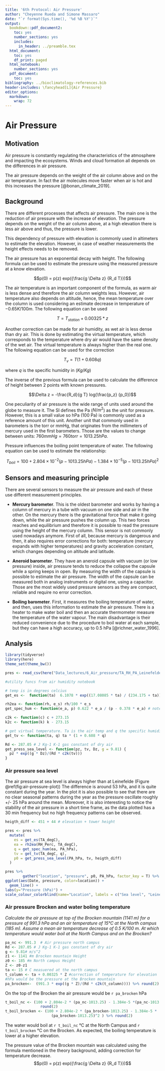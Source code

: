 ```yaml
---
title: '6th Protocol: Air Pressure'
author: "Cheyenne Rueda and Simone Massaro"
date: "`r format(Sys.time(), '%d %B %Y')`"
output:
  bookdown::pdf_document2:
    toc: yes
    number_sections: yes
    includes:
      in_header: ../preamble.tex
  html_document:
    toc: yes
    df_print: paged
  html_notebook:
    number_sections: yes
  pdf_document:
    toc: yes
bibliography: ../bioclimatology-references.bib
header-includes: \fancyhead[L]{Air Pressure}
editor_options:
  markdown:
    wrap: 72
---
```


\newpage

# Air Pressure

## Motivation

Air pressure is constantly regulating the characteristics of the atmosphere and impacting the ecosystems. Winds and cloud formation all depends on the differences in air pressure.

The air pressure depends on the weight of the air column above and on the air temperature. In fact the air molecules move faster when air is hot and this increases the pressure [@bonan_climate_2019].

## Background

There are different processes that affects air pressure. The main one is
the reduction of air pressure with the increase of elevation. The
pressure depends on the weight of the air column above, at a high
elevation there is less air above and thus, the pressure is lower.

This dependency of pressure with elevation is commonly used in
altimeters to estimate the elevation. However, in case of weather
measurements the height effects needs to be removed.

The air pressure has an exponential decay with height. The following
formula can be used to estimate the pressure using the measured pressure
at a know elevation.

$$p(0) = p(z) exp({\frac{g \Delta z} {R_d T}})$$

The air temperature is an important component of the formula, as warm air
is less dense and therefore the air column weights less. However, air
temperature also depends on altitude, hence, the mean temperature over
the column is used considering an estimate decrease in temperature of
$-0.65 K /100m$. The following equation can be used

$$T=T_{station}+0.00325*z$$

Another correction can be made for air humidity, as wet air is less
dense than dry air. This is done by estimating the virtual temperature,
which corresponds to the temperature where dry air would have the same
density of the wet air. The virtual temperature is always higher than
the real one. The following equation can be used for the correction

$$T_v = T (1 + 0.608q)$$

where $q$ is the specific humidity in ($Kg/Kg$)

The inverse of the previous formula can be used to calculate the
difference of height between 2 points with known pressures.

$$\Delta z = -\frac{R_d}{g T} log(\frac{p_z} {p_0})$$

One peculiarity of air pressure is the wide range of units used around
the globe to measure it. The SI defines the Pa ($N/m^2$) as the unit for
pressure. However, this is a small value so hPa (100 Pa) is commonly
used as a reference amount of this unit. Another unit that commonly used
in barometers is the torr or mmHg, that originates from the millimeters
of mercury used in the first barometers. Those are the values to change
between units: $760 mmHg = 760 torr = 1013.25 hPa$.

Pressure influences the boiling point temperature of water. The
following equation can be used to estimate the relationship:

$$T_{boil} = 100 + 2.804 \times 10^{-2} (p-1013.25hPa) - 1.384 \times 10^{-5} (p-1013.25hPa)^2$$

## Sensors and measuring principle

There are several sensors to measure the air pressure and each of these
use different measurement principles.

-   **Mercury barometer**. This is the oldest barometer and works by
    having a column of mercury in a tube with vacuum on one side and air
    in the other. On the mercury there is the gravitational force that
    make it going down, while the air pressure pushes the column up.
    This two forces reaches and equilibrium and therefore it is possible
    to read the pressure using the height of the mercury column. This
    sensor is not commonly used nowadays anymore. First of all, because
    mercury is dangerous and then, it also requires error corrections
    for both: temperature (mercury expands with higher temperatures) and
    gravity acceleration constant, which changes depending on altitude
    and latitude.

-   **Aneroid barometer**. They have an aneroid capsule with vacuum (or
    low pressure) inside, air pressure tends to reduce the collapse the
    capsule while a spring keeps in open. By measuring the width of the
    capsule is possible to estimate the air pressure. The width of the
    capsule can be measured both in analog instruments or digital one,
    using a capacitor. Those are the most widely used pressure sensors
    as they are compact, reliable and require no error correction.

-   **Boiling barometer**. First, it measures the boiling temperature of
    water, and then, uses this information to estimate the air pressure.
    There is a heater to make water boil and then an accurate
    thermometer measure the temperature of the water vapour. The main
    disadvantage is their reduced convenience due to the procedure to
    boil water at each sample, but they can have a high accuracy, up to
    0.5 hPa [@richner_water_1996].

\newpage

## Analysis

```r
library(tidyverse)
library(here)
theme_set(theme_bw())
```

```r
pres <- read_csv(here("Data_lectures/6_Air_pressure/TA_RH_PA_Leinefelde.csv"))
```

```r
#utility funcs from air humidity notebook

# temp is in degrees celcius
get_es <-  function(ta)  6.1078 * exp((17.08085 * ta) / (234.175 + ta))

rh2ea <- function(rh, e_s) rh/100 * e_s
get_spec_hum <- function(e_a, p) 0.622 * e_a / (p - 0.378 * e_a) # note Kg Kg-1

c2k <- function(c) c + 273.15
k2c <- function(k) k - 273.15

# get virtual temperature. Ta is the air temp and q the specific humidity
get_tv <- function(ta, q) ta * (1 + 0.608 * q)

Rd <- 287.05 # J Kg-1 K-1 gas constant of dry air
get_press_sea_level <- function(pz, tv, Dz, g = 9.81) {
  pz * exp((g * Dz)/(Rd * c2k(tv)))
}

```

### Air pressure sea level

The air pressure at sea level is always higher than at Leinefelde
(Figure \@ref(fig:air-pressure-plot)) The difference is around 53 hPa,
and it is quite constant during the year. In the plot it is also
possible to see that there are no clear seasonal patterns during the
year as the pressure oscillate roughly +/- 25 hPa around the mean.
Moreover, it is also interesting to notice the stability of the air
pressure in a short time frame, as the data plotted has a 30 min
frequency but no high frequency patterns can be observed.

```r
heigth_diff <- 451 + 44 # elevation + tower height

pres <- pres %>%
  mutate(
    es = get_es(TA_degC),
    ea = rh2ea(RH_Perc, TA_degC),
    q = get_spec_hum(ea, PA_hPa),
    tv = get_tv(TA_degC, q),
    p0 = get_press_sea_level(PA_hPa, tv, heigth_diff)
  )
```


```r
pres %>%
        gather("location", "pressure", p0, PA_hPa, factor_key = T) %>%
ggplot(aes(Date, pressure, color=location)) +
  geom_line() +
labs(y="Pressure (hPa)") +
scale_colour_colorblind(name="Location", labels = c("Sea level", "Leinefelde"))
```


\newpage

### Air pressure Brocken and water boling temperature

*Calculate the air pressure at top of the Brocken mountain (1141 m) for
a pressure of 991.3 hPa and an air temperature of 15°C at the North
campus (185 m). Assume a mean air temperature decrease of 0.5 K/100 m.
At which temperature would water boil at the North Campus and on the
Brocken?*

```r
pa_nc <- 991.3  # Air pressure north campus
Rd <- 287.05 # J Kg-1 K-1 gas constant of dry air
g <- 9.81# m/s^2
z1 <- 1141 #m Brocken mountain Height
z0 <- 185 #m North campus Height
Z <- z0-z1
ta <- 15 # C measuered at the north campus
t_column <- ta + 0.00325 * Z #correction of temperature for elevation
#hPa would be the pressure at the Brocken mountain
pa_brocken<-  (991.3 * exp((g * Z)/(Rd * c2k(t_column)))) %>% round(2)

```

On the top of the Brocken the air pressure would be `r pa_brocken` hPa

```r
t_boil_nc <- (100 + 2.804e-2 * (pa_nc-1013.25) - 1.384e-5 *(pa_nc-1013.25)^2 ) %>%
                round(2)
t_boil_brocken <- (100 + 2.804e-2 * (pa_brocken-1013.25) - 1.384e-5 *
                     (pa_brocken-1013.25)^2 ) %>% round(2)
```

The water would boil at `r t_boil_nc` °C at the North Campus and
`r t_boil_brocken` °C on the Brocken. As expected, the boiling
temperature is lower at a higher elevation.

The pressure value of the Brocken mountain was calculated using the
formula mentioned in the theory background, adding correction for
temperature decrease. $$p(0) = p(z) exp({\frac{g \Delta z} {R_d T}})$$

